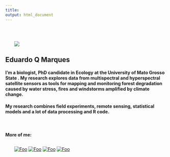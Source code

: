 ---
title:
output: html_document
---

<style type="text/css">
.main-container {
  max-width: 85% !important;
  margin: auto;
}
</style>

<br>

<div class="pull-left" style="margin:2em" markdown="1">
![](Eu.jpg) 
</div>

## Eduardo Q Marques

#### I'm a biologist, PhD candidate in Ecology at the University of Mato Grosso State . My research explores data from multispectral and hyperspectral satellite sensors as tools for mapping and monitoring forest degradation caused by water stress, fires and windstorms amplified by climate change.

#### My research combines field experiments, remote sensing, statistical models and a lot of data processing and R code.

<br>

#### More of me:
<div class="pull-center" style="margin:2em" markdown="1">
[![Foo](rg.jpg)](https://www.researchgate.net/profile/Eduardo-Queiroz-Marques)
[![Foo](github.jpg)](https://github.com/Eduardoqm)
[![Foo](twitter.png)](https://twitter.com/EQMarques)
[![Foo](rsolved.png)](https://eduardoqm.github.io/rsolved/home)
</div>